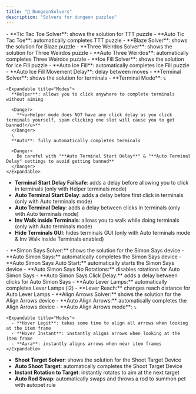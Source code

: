 ```yaml
---
title: "🧩 DungeonSolvers"
description: "Solvers for dungeon puzzles"
---
```


<Accordion title="Puzzles" icon="puzzle-piece">
  - **Tic Tac Toe Solver**: shows the solution for TTT puzzle
  - **Auto Tic Tac Toe**: automatically completes TTT puzzle
  - **Blaze Solver**: shows the solution for Blaze puzzle
  - **Three Weirdos Solver**: shows the solution for Three Weirdos puzzle
  - **Auto Three Weirdos**: automatically completes Three Weirdos puzzle
  - **Ice Fill Solver**: shows the solution for Ice Fill puzzle
  - **Auto Ice Fill**: automatically completes Ice Fill puzzle
  - **Auto Ice Fill Movement Delay**: delay between moves
</Accordion>

<Accordion title="Terminals" icon="square-terminal">
  - **Terminal Solver**: shows the solution for terminals
  - **Terminal Mode**: ⤵

    <Expandable title="Modes">
      **Helper**: allows you to click anywhere to complete terminals without aiming

      <Danger>
        **<u>Helper mode does NOT have any click delay as you click terminals yourself, spam clicking one slot will cause you to get banned!</u>**
      </Danger>
      \
      **Auto**: fully automatically completes terminals

      <Danger>
        Be careful with "**Auto Terminal Start Delay**" & "**Auto Terminal Delay" settings to avoid getting banned**
      </Danger>
    </Expandable>
  - **Terminal Start Delay Failsafe**: adds a delay before allowing you to click in terminals (only with Helper terminals mode)
  - **Auto Terminal Start Delay**: adds a delay before first click in terminals (only with Auto terminals mode)
  - **Auto Terminal Delay**: adds a delay between clicks in terminals (only with Auto terminals mode)
  - **Inv Walk inside Terminals**: allows you to walk while doing terminals (only with Auto terminals mode)
  - **Hide Terminals GUI**: hides terminals GUI (only with Auto terminals mode & Inv Walk inside Terminals enabled)
</Accordion>

<Accordion title="Devices" icon="sparkles">
  - **Simon Says Solver:** shows the solution for the Simon Says device
  - **Auto Simon Says:** automatically completes the Simon Says device
  - **Auto Simon Says Auto Start:** automatically starts the Simon Says device
  - **Auto Simon Says No Rotations:** disables rotations for Auto Simon Says
  - **Auto Simon Says Click Delay:** adds a delay between clicks for Auto Simon Says
  - **Auto Lever Lamps:** automatically completes Lever Lamps (i2)
  - **Lever Reach:** changes reach distance for Auto Lever Lamps
  - **Align Arrows Solver:** shows the solution for the Align Arrows device
  - **Auto Align Arrows:** automatically completes the Align Arrows device
  - **Auto Align Arrows mode**: ⤵

    <Expandable title="Modes">
      - **Hover Legit**: takes some time to align all arrows when looking at the item frame
      - **Hover Instant**: instantly aligns arrows when looking at the item frame
      - **Aura**: instantly aligns arrows when near item frames
    </Expandable>
  - **Shoot Target Solver**: shows the solution for the Shoot Target Device
  - **Auto Shoot Target**: automatically completes the Shoot Target Device
  - **Instant Rotation to Target**: instantly rotates to aim at the next target
  - **Auto Rod Swap**: automatically swaps and throws a rod to summon pet with autopet rule
</Accordion>
